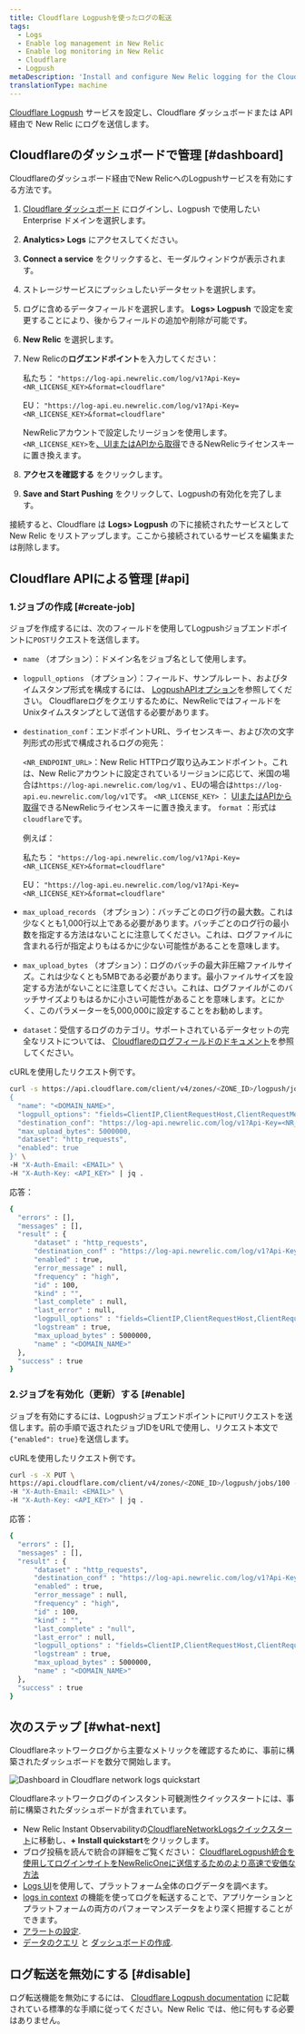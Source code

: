 ```yaml
---
title: Cloudflare Logpushを使ったログの転送
tags:
  - Logs
  - Enable log management in New Relic
  - Enable log monitoring in New Relic
  - Cloudflare
  - Logpush
metaDescription: 'Install and configure New Relic logging for the Cloudflare Logpush service, so you can use enhanced log management capabilities.'
translationType: machine
---
```



[Cloudflare Logpush](https://developers.cloudflare.com/logs/get-started/enable-destinations/new-relic/) サービスを設定し、Cloudflare ダッシュボードまたは API 経由で New Relic にログを送信します。

## Cloudflareのダッシュボードで管理 [#dashboard]

Cloudflareのダッシュボード経由でNew RelicへのLogpushサービスを有効にする方法です。

1. [Cloudflare ダッシュボード](https://dash.cloudflare.com/login) にログインし、Logpush で使用したい Enterprise ドメインを選択します。

2. **Analytics> Logs** にアクセスしてください。

3. **Connect a service** をクリックすると、モーダルウィンドウが表示されます。

4. ストレージサービスにプッシュしたいデータセットを選択します。

5. ログに含めるデータフィールドを選択します。 **Logs> Logpush** で設定を変更することにより、後からフィールドの追加や削除が可能です。

6. **New Relic** を選択します。

7. New Relicの**ログエンドポイント**を入力してください：

   私たち： `"https://log-api.newrelic.com/log/v1?Api-Key=<NR_LICENSE_KEY>&format=cloudflare"`

   EU： `"https://log-api.eu.newrelic.com/log/v1?Api-Key=<NR_LICENSE_KEY>&format=cloudflare"`

   NewRelicアカウントで設定したリージョンを使用します。 `<NR_LICENSE_KEY>`を[、UIまたはAPIから取得](/docs/apis/intro-apis/new-relic-api-keys/#manage-license-key)できるNewRelicライセンスキーに置き換えます。

8. **アクセスを確認する** をクリックします。

9. **Save and Start Pushing** をクリックして、Logpushの有効化を完了します。

接続すると、Cloudflare は **Logs> Logpush** の下に接続されたサービスとして New Relic をリストアップします。ここから接続されているサービスを編集または削除します。

## Cloudflare APIによる管理 [#api]

### 1.ジョブの作成 [#create-job]

ジョブを作成するには、次のフィールドを使用してLogpushジョブエンドポイントに`POST`リクエストを送信します。

* `name` （オプション）：ドメイン名をジョブ名として使用します。

* `logpull_options` （オプション）：フィールド、サンプルレート、およびタイムスタンプ形式を構成するには、 [LogpushAPIオプション](https://developers.cloudflare.com/logs/reference/logpush-api-configuration#options)を参照してください。 Cloudflareログをクエリするために、NewRelicではフィールドをUnixタイムスタンプとして送信する必要があります。

* `destination_conf`：エンドポイントURL、ライセンスキー、および次の文字列形式の形式で構成されるログの宛先：

  `<NR_ENDPOINT_URL>`：New Relic HTTPログ取り込みエンドポイント。これは、New Relicアカウントに設定されているリージョンに応じて、米国の場合は`https://log-api.newrelic.com/log/v1` 、EUの場合は`https://log-api.eu.newrelic.com/log/v1`です。 `<NR_LICENSE_KEY>` ： [UIまたはAPIから取得](/docs/apis/intro-apis/new-relic-api-keys/#manage-license-key)できるNewRelicライセンスキーに置き換えます。 `format` ：形式は`cloudflare`です。

  例えば：

  私たち： `"https://log-api.newrelic.com/log/v1?Api-Key=<NR_LICENSE_KEY>&format=cloudflare"`

  EU： `"https://log-api.eu.newrelic.com/log/v1?Api-Key=<NR_LICENSE_KEY>&format=cloudflare"`

* `max_upload_records` （オプション）：バッチごとのログ行の最大数。これは少なくとも1,000行以上である必要があります。バッチごとのログ行の最小数を指定する方法はないことに注意してください。これは、ログファイルに含まれる行が指定よりもはるかに少ない可能性があることを意味します。

* `max_upload_bytes` （オプション）：ログのバッチの最大非圧縮ファイルサイズ。これは少なくとも5MBである必要があります。最小ファイルサイズを設定する方法がないことに注意してください。これは、ログファイルがこのバッチサイズよりもはるかに小さい可能性があることを意味します。とにかく、このパラメーターを5,000,000に設定することをお勧めします。

* `dataset`：受信するログのカテゴリ。サポートされているデータセットの完全なリストについては、 [Cloudflareのログフィールドのドキュメント](https://developers.cloudflare.com/logs/reference/log-fields)を参照してください。

cURLを使用したリクエスト例です。

```bash
curl -s https://api.cloudflare.com/client/v4/zones/<ZONE_ID>/logpush/jobs -X POST -d '
{
  "name": "<DOMAIN_NAME>",
  "logpull_options": "fields=ClientIP,ClientRequestHost,ClientRequestMethod,ClientRequestURI,EdgeEndTimestamp,EdgeResponseBytes,EdgeResponseStatus,EdgeStartTimestamp,RayID&timestamps=unix",
  "destination_conf": "https://log-api.newrelic.com/log/v1?Api-Key=<NR_LICENSE_KEY>&format=cloudflare",
  "max_upload_bytes": 5000000,
  "dataset": "http_requests",
  "enabled": true
}' \
-H "X-Auth-Email: <EMAIL>" \
-H "X-Auth-Key: <API_KEY>" | jq .
```

応答：

```bash
{
  "errors" : [],
  "messages" : [],
  "result" : {
      "dataset" : "http_requests",
      "destination_conf" : "https://log-api.newrelic.com/log/v1?Api-Key=<NR_LICENSE_KEY>&format=cloudflare",
      "enabled" : true,
      "error_message" : null,
      "frequency" : "high",
      "id" : 100,
      "kind" : "",
      "last_complete" : null,
      "last_error" : null,
      "logpull_options" : "fields=ClientIP,ClientRequestHost,ClientRequestMethod,ClientRequestURI,EdgeEndTimestamp,EdgeResponseBytes,EdgeResponseStatus,EdgeStartTimestamp,RayID&timestamps=unix",
      "logstream" : true,
      "max_upload_bytes" : 5000000,
      "name" : "<DOMAIN_NAME>"
  },
  "success" : true
}
```

### 2.ジョブを有効化（更新）する [#enable]

ジョブを有効にするには、Logpushジョブエンドポイントに`PUT`リクエストを送信します。前の手順で返されたジョブIDをURLで使用し、リクエスト本文で`{"enabled": true}`を送信します。

cURLを使用したリクエスト例です。

```bash
curl -s -X PUT \
https://api.cloudflare.com/client/v4/zones/<ZONE_ID>/logpush/jobs/100 -d'{"enabled":true}' \
-H "X-Auth-Email: <EMAIL>" \
-H "X-Auth-Key: <API_KEY>" | jq .
```

応答：

```bash
{
  "errors" : [],
  "messages" : [],
  "result" : {
      "dataset" : "http_requests",
      "destination_conf" : "https://log-api.newrelic.com/log/v1?Api-Key=<NR_LICENSE_KEY>&format=cloudflare",
      "enabled" : true,
      "error_message" : null,
      "frequency" : "high",
      "id" : 100,
      "kind" : "",
      "last_complete" : "null",
      "last_error" : null,
      "logpull_options" : "fields=ClientIP,ClientRequestHost,ClientRequestMethod,ClientRequestURI,EdgeEndTimestamp,EdgeResponseBytes,EdgeResponseStatus,EdgeStartTimestamp,RayID&timestamps=unix",
      "logstream" : true,
      "max_upload_bytes" : 5000000,
      "name" : "<DOMAIN_NAME>"
  },
  "success" : true
}
```

## 次のステップ [#what-next]

Cloudflareネットワークログから主要なメトリックを確認するために、事前に構築されたダッシュボードを数分で開始します。

<img
  title="Dashboard in Cloudflare network logs quickstart"
  alt="Dashboard in Cloudflare network logs quickstart"
  src={cloudflareDashboard}
/>

<figcaption>
  Cloudflareネットワークログのインスタント可観測性クイックスタートには、事前に構築されたダッシュボードが含まれています。
</figcaption>

* New Relic Instant Observabilityの[CloudflareNetworkLogsクイックスタート](https://newrelic.com/instant-observability/cloudflare-network-logs/fc2bb0ac-6622-43c6-8c1f-6a4c26ab5434)に移動し、**+ Install quickstart**をクリックします。
* ブログ投稿を読んで統合の詳細をご覧ください： [CloudflareLogpush統合を使用してログインサイトをNewRelicOneに送信するためのより高速で安価な方法](https://newrelic.com/blog/how-to-relic/cloudflare-log-integration)
* [Logs UI](/docs/logs/log-management/ui-data/use-logs-ui/)を使用して、プラットフォーム全体のログデータを調べます。
* [logs in context](/docs/logs/enable-log-management-new-relic/configure-logs-context/configure-logs-context-apm-agents/) の機能を使ってログを転送することで、アプリケーションとプラットフォームの両方のパフォーマンスデータをより深く把握することができます。
* [アラートの設定](/docs/alerts-applied-intelligence/new-relic-alerts/alert-conditions/create-alert-conditions/).
* [データのクエリ](/docs/query-your-data/explore-query-data/get-started/introduction-querying-new-relic-data/) と [ダッシュボードの作成](/docs/query-your-data/explore-query-data/dashboards/introduction-dashboards/).

## ログ転送を無効にする [#disable]

ログ転送機能を無効にするには、 [Cloudflare Logpush documentation](https://developers.cloudflare.com/logs/faq/) に記載されている標準的な手順に従ってください。New Relic では、他に何もする必要はありません。
